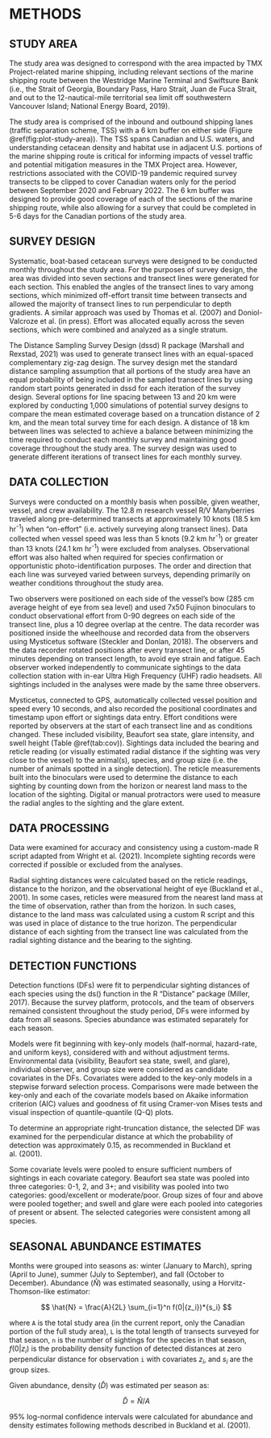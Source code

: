 # METHODS {#sec:methods}

## STUDY AREA
The study area was designed to correspond with the area impacted by TMX Project-related marine shipping, including relevant sections of the marine shipping route between the Westridge Marine Terminal and Swiftsure Bank (i.e., the Strait of Georgia, Boundary Pass, Haro Strait, Juan de Fuca Strait, and out to the 12-nautical-mile territorial sea limit off southwestern Vancouver Island; National Energy Board, 2019).

The study area is comprised of the inbound and outbound shipping lanes (traffic separation scheme, TSS) with a 6 km buffer on either side (Figure \@ref(fig:plot-study-area)). The TSS spans Canadian and U.S. waters, and understanding cetacean density and habitat use in adjacent U.S. portions of the marine shipping route is critical for informing impacts of vessel traffic and potential mitigation measures in the TMX Project area. However, restrictions associated with the COVID-19 pandemic required survey transects to be clipped to cover Canadian waters only for the period between September 2020 and February 2022. The 6 km buffer was designed to provide good coverage of each of the sections of the marine shipping route, while also allowing for a survey that could be completed in 5-6 days for the Canadian portions of the study area.

## SURVEY DESIGN
Systematic, boat-based cetacean surveys were designed to be conducted monthly throughout the study area. For the purposes of survey design, the area was divided into seven sections and transect lines were generated for each section. This enabled the angles of the transect lines to vary among sections, which minimized off-effort transit time between transects and allowed the majority of transect lines to run perpendicular to depth gradients. A similar approach was used by Thomas et al. (2007) and Doniol-Valcroze et al. (in press). Effort was allocated equally across the seven sections, which were combined and analyzed as a single stratum.

The Distance Sampling Survey Design (dssd) R package (Marshall and Rexstad, 2021) was used to generate transect lines with an equal-spaced complementary zig-zag design. The survey design met the standard distance sampling assumption that all portions of the study area have an equal probability of being included in the sampled transect lines by using random start points generated in dssd for each iteration of the survey design. Several options for line spacing between 13 and 20 km were explored by conducting 1,000 simulations of potential survey designs to compare the mean estimated coverage based on a truncation distance of 2 km, and the mean total survey time for each design. A distance of 18 km between lines was selected to achieve a balance between minimizing the time required to conduct each monthly survey and maintaining good coverage throughout the study area. The survey design was used to generate different iterations of transect lines for each monthly survey.

## DATA COLLECTION

Surveys were conducted on a monthly basis when possible, given weather, vessel, and crew availability. The 12.8 m research vessel R/V Manyberries traveled along pre-determined transects  at approximately 10 knots (18.5 km hr^-1^) when “on-effort” (i.e. actively surveying along transect lines). Data collected when vessel speed was less than 5 knots (9.2 km hr^-1^) or greater than 13 knots (24.1 km hr^-1^) were excluded from analyses. Observational effort was also halted when required for species confirmation or opportunistic photo-identification purposes. The order and direction that each line was surveyed varied between surveys, depending primarily on weather conditions throughout the study area.

Two observers were positioned on each side of the vessel’s bow (285 cm average height of eye from sea level) and used 7x50 Fujinon binoculars to conduct observational effort from 0-90 degrees on each side of the transect line, plus a 10 degree overlap at the centre.  The data recorder was positioned inside the wheelhouse and recorded data from the observers using Mysticetus software (Steckler and Donlan, 2018).  The observers and the data recorder rotated positions after every transect line, or after 45 minutes depending on transect length, to avoid eye strain and fatigue. Each observer worked independently to communicate sightings to the data collection station with in-ear Ultra High Frequency (UHF) radio headsets. All sightings included in the analyses were made by the same three observers.

Mysticetus, connected to GPS, automatically collected vessel position and speed every 10 seconds, and also recorded the positional coordinates and timestamp upon effort or sightings data entry.  Effort conditions were reported by observers at the start of each transect line and as conditions changed. These included visibility, Beaufort sea state, glare intensity, and swell height (Table \@ref(tab:cov)). Sightings data included the bearing and reticle reading (or visually estimated radial distance if the sighting was very close to the vessel) to the animal(s), species, and group size (i.e. the number of animals spotted in a single detection). The reticle measurements built into the binoculars were used to determine the  distance to each sighting by counting down from the horizon or nearest land mass to the location of the sighting. Digital or manual protractors were used to measure the radial angles to the sighting and the glare extent.  

## DATA PROCESSING

Data were examined for accuracy and consistency using a custom-made R script adapted from Wright et al. (2021). Incomplete sighting records were corrected if possible or excluded from the analyses.

Radial sighting distances were calculated based on the reticle readings, distance to the horizon, and the observational height of eye (Buckland et al., 2001). In some cases, reticles were measured from the nearest land mass at the time of observation, rather than from the horizon. In such cases, distance to the land mass was calculated using a custom R script and this was used in place of distance to the true horizon. The perpendicular distance of each sighting from the transect line was calculated from the radial sighting distance and the bearing to the sighting.

## DETECTION FUNCTIONS

Detection functions (DFs) were fit to perpendicular sighting distances of each species using the ds() function in the R “Distance” package (Miller, 2017). Because the survey platform, protocols, and the team of observers remained consistent throughout the study period, DFs were informed by data from all seasons. Species abundance was estimated separately for each season.

Models were fit beginning with key-only models (half-normal, hazard-rate, and uniform keys), considered with and without adjustment terms. Environmental data (visibility, Beaufort sea state, swell, and glare), individual observer, and group size were considered as candidate covariates in the DFs. Covariates were added to the key-only models in a stepwise forward selection process. Comparisons were made between the key-only and each of the covariate models based on Akaike information criterion (AIC) values and goodness of fit using Cramer-von Mises tests and visual inspection of quantile-quantile (Q-Q) plots.

To determine an appropriate right-truncation distance, the selected DF was examined for the perpendicular distance at which the probability of detection was approximately 0.15, as recommended in Buckland et al. (2001).

Some covariate levels were pooled to ensure sufficient numbers of sightings in each covariate category. Beaufort sea state was pooled into three categories: 0-1, 2, and 3+; and visibility was pooled into two categories: good/excellent or moderate/poor. Group sizes of four and above were pooled together; and swell and glare were each pooled into categories of present or absent. The selected categories were consistent among all species.

## SEASONAL ABUNDANCE ESTIMATES

Months were grouped into seasons as: winter (January to March), spring (April to June), summer (July to September), and fall (October to December). Abundance ($\hat{N}$) was estimated seasonally, using a Horvitz-Thomson-like estimator:


$$
\hat{N} = \frac{A}{2L} \sum_{i=1}^n f(0|{z_i})*{s_i}
$$

where `A` is the total study area (in the current report, only the Canadian portion of the full study area), `L` is the total length of transects surveyed for that season, `n` is the number of sightings for the species in that season, $f(0|z_i)$ is the probability density function of detected distances at zero perpendicular distance for observation `i` with covariates $z_i$, and $s_i$ are the group sizes.

Given abundance, density ($\hat{D}$) was estimated per season as: 

$$
\hat{D} = \hat{N}/A
$$

95% log-normal confidence intervals were calculated for abundance and density estimates following methods described in Buckland et al. (2001). 



